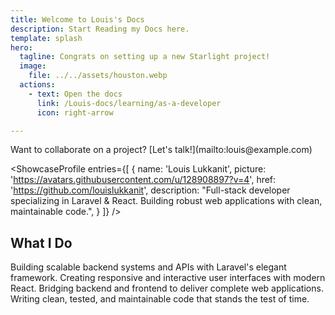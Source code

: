 ```yaml
---
title: Welcome to Louis's Docs
description: Start Reading my Docs here.
template: splash
hero:
  tagline: Congrats on setting up a new Starlight project!
  image:
    file: ../../assets/houston.webp
  actions:
    - text: Open the docs
      link: /Louis-docs/learning/as-a-developer
      icon: right-arrow

---
```


<ShowcaseCTA>
		Want to collaborate on a project? [Let's talk!](mailto:louis@example.com)
</ShowcaseCTA>

<ShowcaseProfile
		entries={[
				{
						name: 'Louis Lukkanit',
						picture: 'https://avatars.githubusercontent.com/u/128908897?v=4',
						href: 'https://github.com/louislukkanit',
						description:
								"Full-stack developer specializing in Laravel & React. Building robust web applications with clean, maintainable code.",
				}
		]}
/>

## What I Do

<CardGrid stagger>
	<Card title="Laravel Development" icon="puzzle">
		Building scalable backend systems and APIs with Laravel's elegant framework.
	</Card>
	<Card title="React Frontend" icon="blocks">
		Creating responsive and interactive user interfaces with modern React.
	</Card>
	<Card title="Full Stack Solutions" icon="setting">
		Bridging backend and frontend to deliver complete web applications.
	</Card>
	<Card title="Code Quality" icon="check">
		Writing clean, tested, and maintainable code that stands the test of time.
	</Card>
</CardGrid>
